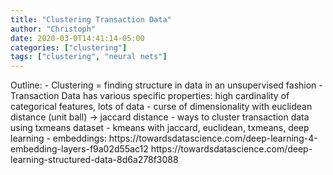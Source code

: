 ```yaml
---
title: "Clustering Transaction Data"
author: "Christoph"
date: 2020-03-0T14:41:14-05:00
categories: ["clustering"]
tags: ["clustering", "neural nets"]
---
```


Outline:
- Clustering = finding structure in data in an unsupervised fashion
- Transaction Data has various specific properties: high cardinality of categorical features, lots of data
- curse of dimensionality with euclidean distance (unit ball) -> jaccard distance
- ways to cluster transaction data using txmeans dataset
  - kmeans with jaccard, euclidean, txmeans, deep learning
  - embeddings: https://towardsdatascience.com/deep-learning-4-embedding-layers-f9a02d55ac12
      https://towardsdatascience.com/deep-learning-structured-data-8d6a278f3088
  
  
